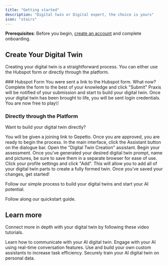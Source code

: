```yaml
---
title: "Getting started"
description: "Digital twin or Digital expert, the choice is yours"
icon: "stairs"
---
```


<Note>**Prerequisites**: Before you begin, [create an account](https://hiimpria.ai/login/signup) and complete onboarding.</Note>

## Create Your Digital Twin
Creating your digital twin is a straightforward process. You can either use the Hubspot form or directly through the platform.

<AccordionGroup>
<Accordion title="Form Submission" icon="envelope-open-text">
### Hubspot Form
You were sent a link to the Hubspot form. What now?

<Steps>


  <Step title="Complete the Form">
    Complete the form to the best of your knowledge and click "Submit"
  </Step>
  <Step title="The Digital Twin Magic Begins">
    Praxis will be notified of your submission and start to build your digital twin.
  </Step>
  <Step title="Get Started">
    Once your digital twin has been brought to life, you will be sent login credentials. You are now free to play\!
  </Step>
</Steps>
  
</Accordion>

<Accordion title="Signup" icon="right-to-bracket">

### Directly through the Platform

Want to build your digital twin directly? 

<Steps>
  <Step title="Sign into Gepetto- the Digital Twin Creator">
    You will be given a joining link to Gepetto. Once you are approved, you are ready to begin the process.
  </Step>
  <Step title='Launch the "Digital Twin Creation Assistant"'>
    In the main interface, click the <Icon icon="sparkles" />Assistant button on the dialogue bar. Open the "Digital Twin Creation" assistant. Begin your assessment. 
  </Step>
  <Step title="Save your Prompt and Picture URLS">
    Once you've generated your desired digital twin prompt, name and pictures, be sure to save them in a separate browser for ease of use.
  </Step>
  <Step title="Add a Digital Twin to your Gallery">
    Click your profile settings and click "Add". This will allow you to add all of your digital twin parts to create a fully formed twin. 
  </Step>
  <Step title="Begin!">
    Once you've saved your changes, get started!
  </Step>
</Steps>


</Accordion>


</AccordionGroup>




Follow our simple process to build your digital twins and start your AI potential.

<Card title="Start here" icon="rocket" horizontal="false" href="/getting-started">
  Follow along our quickstart guide.
</Card>

## Learn more

Connect more in depth with your digital twin by following these video tutorials.

<Columns cols={2}>
  <Card title="Interacting with your Digital Twin" icon="pen-to-square" href="/development">
    Learn how to communicate with your AI digital twin.
  </Card>
  <Card title="Real-Time Conversation Mode" icon="sparkles" href="/essentials/settings">
    Engage with your AI using real-time conversation features.
  </Card>
  <Card title="Personal Assistants" icon="sparkles" href="/guides/user/assistants-personalization/ai-assistants">
    Use and build your own custom assistants to increase task efficiency.
  </Card>
  <Card title="IP Vault" icon="paperclip" href="/api-reference/introduction">
    Securely train your AI digital twin on personal data.
  </Card>
</Columns>





